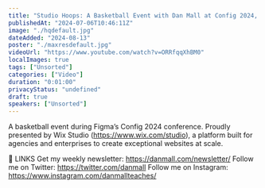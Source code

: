```yaml
---
title: "Studio Hoops: A Basketball Event with Dan Mall at Config 2024, presented by Wix Studio"
publishedAt: "2024-07-06T10:46:11Z"
image: "./hqdefault.jpg"
dateAdded: "2024-08-13"
poster: "./maxresdefault.jpg"
videoUrl: "https://www.youtube.com/watch?v=ORRfqqXhBM0"
localImages: true
tags: ["Unsorted"]
categories: ["Video"]
duration: "0:01:00"
privacyStatus: "undefined"
draft: true
speakers: ["Unsorted"]
---
```

A basketball event during Figma’s Config 2024 conference. Proudly presented by Wix Studio (https://www.wix.com/studio), a platform built for agencies and enterprises to create exceptional websites at scale.

🔗 LINKS 
Get my weekly newsletter: https://danmall.com/newsletter/ 
Follow me on Twitter: https://twitter.com/danmall 
Follow me on Instagram: https://www.instagram.com/danmallteaches/
